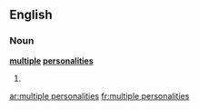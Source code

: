 ==English==

===Noun===
'''[[multiple]] [[personalities]]'''

# {{plural of|multiple personality}}

[[ar:multiple personalities]]
[[fr:multiple personalities]]